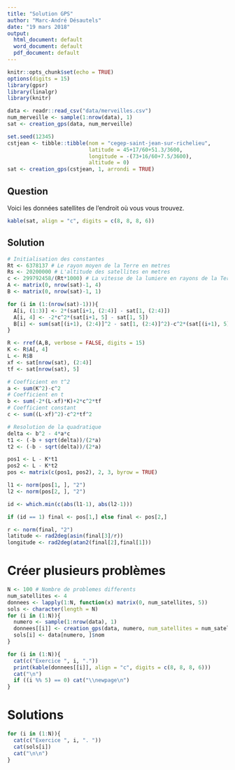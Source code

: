 ```yaml
---
title: "Solution GPS"
author: "Marc-André Désautels"
date: "19 mars 2018"
output:
  html_document: default
  word_document: default
  pdf_document: default
---
```


```r
knitr::opts_chunk$set(echo = TRUE)
options(digits = 15)
library(gpsr)
library(linalgr)
library(knitr)
```

```r
data <- readr::read_csv("data/merveilles.csv")
num_merveille <- sample(1:nrow(data), 1)
sat <- creation_gps(data, num_merveille)

set.seed(12345)
cstjean <- tibble::tibble(nom = "cegep-saint-jean-sur-richelieu",
                          latitude = 45+17/60+51.3/3600,
                          longitude = -(73+16/60+7.5/3600),
                          altitude = 0)
sat <- creation_gps(cstjean, 1, arrondi = TRUE)
```

## Question

Voici les données satellites de l'endroit où vous vous trouvez.

```r
kable(sat, align = "c", digits = c(8, 8, 8, 6))
```

## Solution

```r
# Initialisation des constantes
Rt <- 6378137 # Le rayon moyen de la Terre en metres
Rs <- 20200000 # L'altitude des satellites en metres
c <- 299792458/(Rt*1000) # La vitesse de la lumiere en rayons de la Terre par millisecondes
A <- matrix(0, nrow(sat)-1, 4)
B <- matrix(0, nrow(sat)-1, 1)

for (i in (1:(nrow(sat)-1))){
  A[i, (1:3)] <- 2*(sat[i+1, (2:4)] - sat[1, (2:4)])
  A[i, 4] <- -2*c^2*(sat[i+1, 5] - sat[1, 5])
  B[i] <- sum(sat[(i+1), (2:4)]^2 - sat[1, (2:4)]^2)-c^2*(sat[(i+1), 5]^2 - sat[1, 5]^2)
}

R <- rref(A,B, verbose = FALSE, digits = 15)
K <- R$A[, 4]
L <- R$B
xf <- sat[nrow(sat), (2:4)]
tf <- sat[nrow(sat), 5]

# Coefficient en t^2
a <- sum(K^2)-c^2
# Coefficient en t
b <- sum(-2*(L-xf)*K)+2*c^2*tf
# Coefficient constant
c <- sum((L-xf)^2)-c^2*tf^2

# Resolution de la quadratique
delta <- b^2 - 4*a*c
t1 <- (-b + sqrt(delta))/(2*a)
t2 <- (-b - sqrt(delta))/(2*a)

pos1 <- L - K*t1
pos2 <- L - K*t2
pos <- matrix(c(pos1, pos2), 2, 3, byrow = TRUE)

l1 <- norm(pos[1, ], "2")
l2 <- norm(pos[2, ], "2")

id <- which.min(c(abs(l1-1), abs(l2-1)))

if (id == 1) final <- pos[1,] else final <- pos[2,]

r <- norm(final, "2")
latitude <- rad2deg(asin(final[3]/r))
longitude <- rad2deg(atan2(final[2],final[1]))

```


# Créer plusieurs problèmes

```r
N <- 100 # Nombre de problemes differents
num_satellites <- 4
donnees <- lapply(1:N, function(x) matrix(0, num_satellites, 5))
sols <- character(length = N)
for (i in (1:N)){
  numero <- sample(1:nrow(data), 1)
  donnees[[i]] <- creation_gps(data, numero, num_satellites = num_satellites)
  sols[i] <- data[numero, ]$nom
}
```

\newpage

```r
for (i in (1:N)){
  cat(c("Exercice ", i, "."))
  print(kable(donnees[[i]], align = "c", digits = c(8, 8, 8, 6)))
  cat("\n")
  if ((i %% 5) == 0) cat("\\newpage\n")
}
```

\newpage

# Solutions

```r
for (i in (1:N)){
  cat(c("Exercice ", i, ". "))
  cat(sols[i])
  cat("\n\n")
}
```
